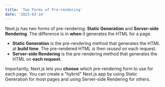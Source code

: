 ```yaml
---
title: 'Two Forms of Pre-rendering'
date: '2023-03-14'
---
```


Next.js has two forms of pre-rendering: **Static Generation** and **Server-side Rendering**. The difference is in **when** it generates the HTML for a page.



- **Static Generation** is the pre-rendering method that generates the HTML at **build time**. The pre-rendered HTML is then _reused_ on each request.
- **Server-side Rendering** is the pre-rendering method that generates the HTML on **each request**.

Importantly, Next.js lets you **choose** which pre-rendering form to use for each page. You can create a "hybrid" Next.js app by using Static Generation for most pages and using Server-side Rendering for others.